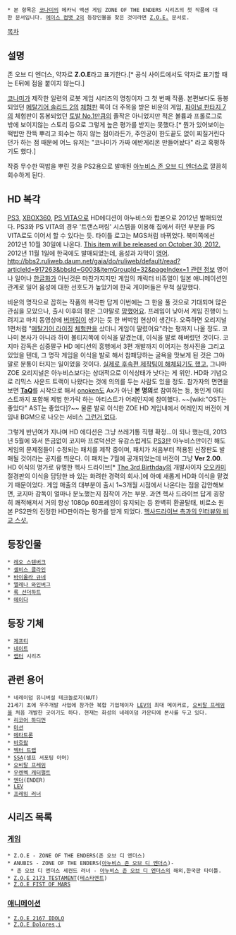  * 본 항목은 [[코나미]]의 메카닉 액션 게임 ZONE OF THE ENDERS 시리즈의 첫 작품에 대한 문서입니다. [[에이스 컴뱃 2]]의 등장인물을 찾은 것이라면 [[Z.O.E.]] 문서로.

[[목차]]

== 설명 ==
존 오브 디 엔더스, 약자로 '''Z.O.E'''라고 표기한다.[* 공식 사이트에서도 약자로 표기할 때는 E뒤에 점을 붙이지 않는다.]

[[코나미]]가 제작한 일련의 로봇 게임 시리즈의 명칭이자 그 첫 번째 작품.
본편보다도 동봉되었던 [[메탈기어 솔리드 2]]의 [[체험판]] 쪽이 더 주목을 받은 비운의 게임, [[파이널 판타지 7]]의 체험판이 동봉되었던 [[토발 No.1]]만큼의 졸작은 아니었지만 적은 볼륨과 프롤로그로 밖에 보이지않는 스토리 등으로 그렇게 높은 평가를 받지는 못했다.[* 뭔가 있어보이는 떡밥만 잔뜩 뿌리고 회수는 하지 않는 점이라든가, 주인공이 한도끝도 없이 찌질거린다던가 하는 점 때문에 어느 유저는 "코나미가 가짜 에반게리온 만들어놨다" 라고 혹평하기도 했다.]

작중 무수한 떡밥을 뿌린 것을 PS2용으로 발매된 [[아누비스 존 오브 디 엔더스]]로 깔끔히 회수하게 된다.

== HD 복각 ==
[[PS3]], [[XBOX360]], [[PS VITA]]으로 HD에디션이 아누비스와 합본으로 2012년 발매되었다. PS3와 PS VITA의 경우 '트랜스퍼링' 시스템을 이용해 집에서 하던 부분을 PS VITA로도 이어서 할 수 있다는 듯. 타이틀 로고는 MGS처럼 바뀌었다. 북미쪽에선 2012년 10월 30일에 나온다. [http://www.amazon.com/Zone-Enders-HD-Collection-Playstation-3/dp/B007IFMEYK/ref=sr_1_2?ie=UTF8&qid=1349640282&sr=8-2&keywords=zone+of+the+enders This item will be released on October 30, 2012.]
2012년 11월 1일에 한국에도 발매되었는데, 음성과 자막이 [[영어]]. [[http://bbs2.ruliweb.daum.net/gaia/do/ruliweb/default/read?articleId=917263&bbsId=G003&itemGroupId=32&pageIndex=1 관련 정보]] 영어나 일어나 [[한글화]]가 아닌것은 마찬가지지만 게임의 캐릭터 비쥬얼이 일본 애니메이션인 관계로 일어 음성에 대한 선호도가 높았기에 한국 게이머들은 무척 실망했다.

비운의 명작으로 꼽히는 작품의 복각판 답게 이번에는 그 한을 풀 것으로 기대되며 많은 관심을 모았으나, 출시 이후의 평은 그야말로 [[망했어요]]. 프레임이 낮아서 게임 진행이 느려지고 마치 동영상에 [[버퍼링]]이 생기는 듯 한 버벅임 현상이 생긴다. 오죽하면 오리지널 1편처럼 "[[메탈기어 라이징]] [[체험판]]을 샀더니 게임이 딸렸어요"라는 평까지 나올 정도. 코나미 본사가 아니라 하이 볼티지쪽에 이식을 맡겼는데, 이식을 발로 해버렸던 것이다. 코지마 감독은 십중팔구 HD 에디션의 흥행에서 3편 개발까지 이어지는 청사진을 그리고 있었을 텐데, 그 명작 게임을 이식을 발로 해서 참패당하는 굴욕을 맛보게 된 것은 그야말로 분통이 터지는 일이었을 것이다. [http://bbs2.ruliweb.daum.net/gaia/do/ruliweb/default/ps/93/read?articleId=1074780&objCate1=&bbsId=G003&searchKey=subjectNcontent&itemGroupId=40&itemId=&sortKey=depth&searchValue=ZOE&platformId=&pageIndex=1 실제로 후속편 제작팀이 해체되기도 했고.] 그나마 ZOE 오리지널은 아누비스보다는 상대적으로 이식상태가 낫다는 게 위안.
HD화 기념으로 리믹스 사운드 트랙이 나왔다는 것에 의의를 두는 사람도 있을 정도. 참가자의 면면을 보면 '''[[TaQ]]'''를 시작으로 해서 [[onoken]]도 Ax가 아닌 '''본 명의'''로 참여하는 등, 동인계 아티스트까지 포함해 제법 한가락 하는 아티스트가 어레인지에 참여했다. ~~[wiki:"OST는 좋았다" AST는 좋았다]?~~ 물론 발로 이식한 ZOE HD 게임내에서 어레인지 버전이 게임내 BGM으로 나오는 서비스 [[그런거 없다]].

그렇게 반년여가 지나며 HD 에디션은 그냥 쓰레기통 직행 확정...이 되나 했는데, 2013년 5월에 와서 뜬금없이 코지마 프로덕션은 유감스럽게도 [[PS3]]판 아누비스만이긴 해도 게임의 문제점들이 수정되는 패치를 제작 중이며, 패치가 처음부터 적용된 신장판도 발매될 것이라는 공지를 띄운다. 이 패치는 7월에 공개되었는데 버전이 그냥 '''Ver 2.00'''. HD 이식의 명가로 유명한 헥사 드라이브[* [[The 3rd Birthday]]의 개발사이자 [[오오카미]] 절경판의 이식을 담당한 바 있는 화려한 경력의 회사.]에 아예 새롭게 HD화 이식을 맡겼기 때문이었다. 게임 매출의 대부분이 출시 1~3개월 시점에서 나온다는 점을 감안해보면, 코지마 감독이 얼마나 분노했는지 짐작이 가는 부분. 과연 헥사 드라이브 답게 굉장히 쾌적해져서 거의 항상 1080p 60프레임이 유지되는 등 완벽히 환골탈태, 비로소 원본 PS2판의 진정한 HD판이라는 평가를 받게 되었다. [http://bbs2.ruliweb.daum.net/gaia/do/ruliweb/default/ps/93/read?articleId=1151564&objCate1=&bbsId=G003&searchKey=subjectNcontent&itemGroupId=40&itemId=&sortKey=depth&searchValue=HEXA&platformId=&pageIndex=1 헥사드라이브 측과의 인터뷰와 비교 스샷.]


== 등장인물 ==
 * [[레오 스텐버크]]
 * [[셀비스 클라인]]
 * [[바이올라 규네]]
 * [[엘레나 와인버그]]
 * [[록 선더하트]]
 * [[에이다]]

== 등장 기체 ==
 * [[제프티]]
 * [[네이트]]
 * [[랩터]] 시리즈
 
== 관련 용어 ==
 * 네레이덤 유니버설 테크놀로지(NUT)
 21세기 초에 우주개발 사업에 참가한 복합 기업체이자 [[LEV]]의 최대 메이커로, [[오비탈 프레임]]을 처음 개발한 곳이기도 하다. 현재는 화성의 네레이덤 카운티에 본사를 두고 있다.
 * [[리코어 하디먼]]
 * [[마션]]
 * [[메타트론]]
 * [[바흐람]]
 * [[벡터 트랩]]
 * [[SSA]](셀프 서포팅 아머)
 * [[오비탈 프레임]]
 * [[우렌벡 캐터펄트]]
 * [[엔더]](ENDER)
 * [[LEV]]
 * [[프레임 러너]]

== 시리즈 목록 ==
=== [[게임]] ===
 * Z.O.E - ZONE OF THE ENDERS(존 오브 디 엔더스)
 * ANUBIS - ZONE OF THE ENDERS([[아누비스 존 오브 디 엔더스]])-  
  * 존 오브 디 엔더스 세컨드 러너 - [[아누비스 존 오브 디 엔더스]]의 해외,한국판 타이틀.
 * [[Z.O.E 2173 TESTAMENT]]([[테스타멘트]])
 * [[Z.O.E FIST OF MARS]]
=== [[애니메이션]] ===
 * [[Z.O.E 2167 IDOLO]]
 * [[Z.O.E Dolores,i]]

